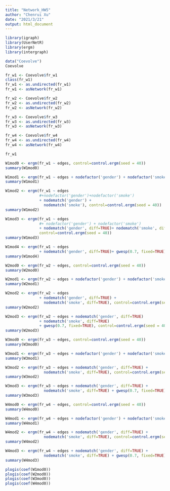 ---
title: "Network_HW5"
author: "Chenrui Xu"
date: "2021/3/21"
output: html_document
---

```{r}
library(igraph)
library(UserNetR)
library(ergm)
library(intergraph)
```

```{r}
data("Coevolve")
Coevolve
```

```{r}
fr_w1 <- Coevolve$fr_w1
class(fr_w1)
fr_w1 <- as.undirected(fr_w1)
fr_w1 <- asNetwork(fr_w1)

fr_w2 <- Coevolve$fr_w2
fr_w2 <- as.undirected(fr_w2)
fr_w2 <- asNetwork(fr_w2)

fr_w3 <- Coevolve$fr_w3
fr_w3 <- as.undirected(fr_w3)
fr_w3 <- asNetwork(fr_w3)

fr_w4 <- Coevolve$fr_w4
fr_w4 <- as.undirected(fr_w4)
fr_w4 <- asNetwork(fr_w4)
```

```{r}
fr_w1
```

```{r}
W1mod0 <- ergm(fr_w1 ~ edges, control=control.ergm(seed = 40))
summary(W1mod0)
```



```{r}
W1mod1 <- ergm(fr_w1 ~ edges + nodefactor('gender') + nodefactor('smoke'), control=control.ergm(seed = 40))
summary(W1mod1)
```

```{r}
W1mod2 <- ergm(fr_w1 ~ edges 
               #+nodefactor('gender')+nodefactor('smoke')
               + nodematch('gender') + 
                 nodematch('smoke'), control=control.ergm(seed = 40))
summary(W1mod2)
```

```{r}
W1mod3 <- ergm(fr_w1 ~ edges
               #+ nodefactor('gender') + nodefactor('smoke') 
               + nodematch('gender', diff=TRUE)+ nodematch('smoke', diff=TRUE), 
               control=control.ergm(seed = 40))
summary(W1mod3)
```

```{r}
W1mod4 <- ergm(fr_w1 ~ edges
               + nodematch('gender', diff=TRUE)+ gwesp(0.7, fixed=TRUE), control=control.ergm(seed = 40))
summary(W1mod4)
```

```{r}
W2mod0 <- ergm(fr_w2 ~ edges, control=control.ergm(seed = 40))
summary(W2mod0)
```

```{r}
W2mod1 <- ergm(fr_w2 ~ edges + nodefactor('gender') + nodefactor('smoke'), control=control.ergm(seed = 40))
summary(W2mod1)
```

```{r}
W2mod2 <- ergm(fr_w2 ~ edges 
               + nodematch('gender', diff=TRUE) + 
                 nodematch('smoke', diff=TRUE), control=control.ergm(seed = 40))
summary(W2mod2)
```

```{r}
W2mod3 <- ergm(fr_w2 ~ edges + nodematch('gender', diff=TRUE) 
               + nodematch('smoke', diff=TRUE) 
               + gwesp(0.7, fixed=TRUE), control=control.ergm(seed = 40))
summary(W2mod3)
```

```{r}
W3mod0 <- ergm(fr_w3 ~ edges, control=control.ergm(seed = 40))
summary(W3mod0)
```

```{r}
W3mod1 <- ergm(fr_w3 ~ edges + nodefactor('gender') + nodefactor('smoke'), control=control.ergm(seed = 40))
summary(W3mod1)
```

```{r}
W3mod2 <- ergm(fr_w3 ~ edges + nodematch('gender', diff=TRUE) + 
                 nodematch('smoke', diff=TRUE), control=control.ergm(seed = 40))
summary(W3mod2)
```

```{r}
W3mod3 <- ergm(fr_w3 ~ edges + nodematch('gender', diff=TRUE) + 
                 nodematch('smoke', diff=TRUE) + gwesp(0.7, fixed=TRUE), control=control.ergm(seed = 40))
summary(W3mod3)
```

```{r}
W4mod0 <- ergm(fr_w4 ~ edges, control=control.ergm(seed = 40))
summary(W4mod0)
```

```{r}
W4mod1 <- ergm(fr_w4 ~ edges + nodefactor('gender') + nodefactor('smoke'), control=control.ergm(seed = 40))
summary(W4mod1)
```

```{r}
W4mod2 <- ergm(fr_w4 ~ edges + nodematch('gender', diff=TRUE) + 
                 nodematch('smoke', diff=TRUE), control=control.ergm(seed = 40))
summary(W4mod2)
```

```{r}
W4mod3 <- ergm(fr_w4 ~ edges + nodematch('gender', diff=TRUE) + 
                 nodematch('smoke', diff=TRUE) + gwesp(0.7, fixed=TRUE), control=control.ergm(seed = 40))
summary(W4mod3)
```


```{r}
plogis(coef(W1mod0))
plogis(coef(W2mod0))
plogis(coef(W3mod0))
plogis(coef(W4mod0))
```

